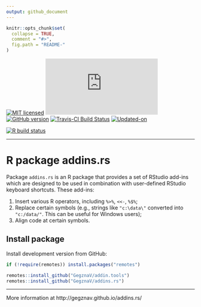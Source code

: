 ```yaml
---
output: github_document
---
```


<!-- README.md is generated from README.Rmd. Please edit that file -->

```r
knitr::opts_chunk$set(
  collapse = TRUE,
  comment = "#>",
  fig.path = "README-"
)
```

<!-- badges: start -->

[![MIT licensed](https://img.shields.io/badge/license-MIT-blue.svg)](https://opensource.org/licenses/MIT)
[![CRAN_Status_Badge](http://www.r-pkg.org/badges/version/addins.rs)](https://cran.r-project.org/package=addins.rs)
[![GitHub version](https://img.shields.io/badge/GitHub-`r packageVersion("addins.rs")`-brightgreen.svg)](https://github.com/GegznaV/addins.rs)
[![Travis-CI Build Status](https://travis-ci.org/GegznaV/addins.rs.png?branch=master)](https://travis-ci.org/GegznaV/addins.rs)
[![Updated-on](https://img.shields.io/badge/Updated%20on-`r gsub('-', '--', Sys.Date())`-yellowgreen.svg)](/commits/master)
<!-- [![Research software impact](http://depsy.org/api/package/cran/addins.rs/badge.svg)](http://depsy.org/package/r/addins.rs) -->

<!-- [![Rdoc](http://www.rdocumentation.org/badges/version/addins.rs)](http://www.rdocumentation.org/packages/addins.rs) -->

[![R build status](https://github.com/GegznaV/addins.rs/workflows/R-CMD-check/badge.svg)](https://github.com/GegznaV/addins.rs/actions)
<!-- badges: end -->



<!--
```r
knitr::include_graphics("http://gegznav.github.io/addins.rs/logo.png")
```
-->
***

<!-- <img src="http://gegznav.github.io/addins.rs/logo.png" align="right" width="15%" height="15%"/>  -->
   
R package **addins.rs**  
=========================================================================

Package `addins.rs` is an R package that provides a set of RStudio add-ins which
are designed to be used in
combination with user-defined RStudio keyboard shortcuts. These
add-ins:

1. Insert various R operators, including `%>%`, `<<-`, `%$%`;  
2. Replace certain symbols (e.g., strings like `"c:\data\"` converted into `"c:/data/"`. This can be useful for Windows users);  
3. Align code at certain symbols.

<!-- 
1) **format text in R Markdown documents**: 
    - **enclose** either selected text or selected rows with special symbols and text gets inerpreted in a special way when rendered with R Markdown (e.g., converts "bold" into "\*\*bold\*\*"
that is interpreted as "**bold**").
2) **insert** text (e.g., operators `%>%`, `<<-`, `%$%`) at the cursor position; 
3)  **replace** symbols in selected
pieces of text (e.g., convert backslashes to forward slashes which results 
in strings like `"c:\data\"` converted into `"c:/data/"`). 
-->



Install package
---------------------------

<!-- Install released version from CRAN: -->
<!-- ```{r Install package from CRAN, eval=FALSE} -->
<!-- install.packages("addins.rs") -->
<!-- ``` -->

Install development version from GitHub:
```r
if (!require(remotes)) install.packages("remotes")

remotes::install_github("GegznaV/addin.tools")
remotes::install_github("GegznaV/addins.rs")
```

<!-- Recommended workflow and a few examples -->
<!-- ----------------------------------------------------- -->

<!-- Get started online http://gegznav.github.io/addins.rs/articles/v1_workflow.html -->

<!-- And offline: -->
<!-- ```{r, eval=FALSE} -->
<!-- vignette("v1_workflow", package = "addins.rs") -->
<!-- ``` -->
<!-- browseVignettes("addins.rs") -->

***

More information at http://gegznav.github.io/addins.rs/
